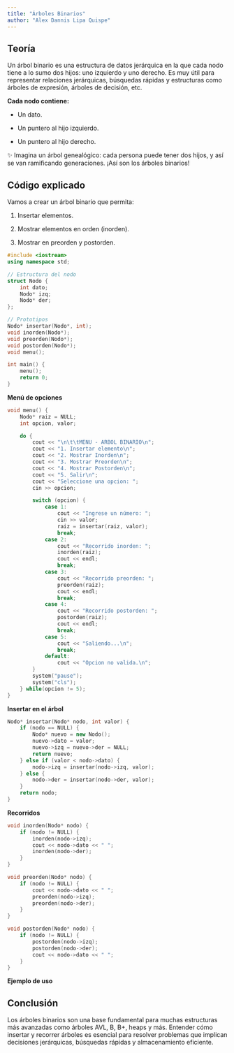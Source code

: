 ```yaml
---
title: "Árboles Binarios"
author: "Alex Dannis Lipa Quispe"
---
```


## Teoría 

Un árbol binario es una estructura de datos jerárquica en la que cada nodo tiene a lo sumo dos hijos: uno izquierdo y uno derecho. Es muy útil para representar relaciones jerárquicas, búsquedas rápidas y estructuras como árboles de expresión, árboles de decisión, etc.

**Cada nodo contiene:**

-   Un dato.

-   Un puntero al hijo izquierdo.

-   Un puntero al hijo derecho.

✨ Imagina un árbol genealógico: cada persona puede tener dos hijos, y así se van ramificando generaciones. ¡Así son los árboles binarios!

## Código explicado 

Vamos a crear un árbol binario que permita:

1.  Insertar elementos.

2.  Mostrar elementos en orden (inorden).

3.  Mostrar en preorden y postorden.

``` cpp
#include <iostream>
using namespace std;

// Estructura del nodo
struct Nodo {
    int dato;
    Nodo* izq;
    Nodo* der;
};

// Prototipos
Nodo* insertar(Nodo*, int);
void inorden(Nodo*);
void preorden(Nodo*);
void postorden(Nodo*);
void menu();

int main() {
    menu();
    return 0;
}
```

**Menú de opciones**

``` cpp
void menu() {
    Nodo* raiz = NULL;
    int opcion, valor;

    do {
        cout << "\n\t\tMENU - ARBOL BINARIO\n";
        cout << "1. Insertar elemento\n";
        cout << "2. Mostrar Inorden\n";
        cout << "3. Mostrar Preorden\n";
        cout << "4. Mostrar Postorden\n";
        cout << "5. Salir\n";
        cout << "Seleccione una opcion: ";
        cin >> opcion;

        switch (opcion) {
            case 1:
                cout << "Ingrese un número: ";
                cin >> valor;
                raiz = insertar(raiz, valor);
                break;
            case 2:
                cout << "Recorrido inorden: ";
                inorden(raiz);
                cout << endl;
                break;
            case 3:
                cout << "Recorrido preorden: ";
                preorden(raiz);
                cout << endl;
                break;
            case 4:
                cout << "Recorrido postorden: ";
                postorden(raiz);
                cout << endl;
                break;
            case 5:
                cout << "Saliendo...\n";
                break;
            default:
                cout << "Opcion no valida.\n";
        }
        system("pause");
        system("cls");
    } while(opcion != 5);
}
```

**Insertar en el árbol**

``` cpp
Nodo* insertar(Nodo* nodo, int valor) {
    if (nodo == NULL) {
        Nodo* nuevo = new Nodo();
        nuevo->dato = valor;
        nuevo->izq = nuevo->der = NULL;
        return nuevo;
    } else if (valor < nodo->dato) {
        nodo->izq = insertar(nodo->izq, valor);
    } else {
        nodo->der = insertar(nodo->der, valor);
    }
    return nodo;
}
```

**Recorridos**

``` cpp
void inorden(Nodo* nodo) {
    if (nodo != NULL) {
        inorden(nodo->izq);
        cout << nodo->dato << " ";
        inorden(nodo->der);
    }
}

void preorden(Nodo* nodo) {
    if (nodo != NULL) {
        cout << nodo->dato << " ";
        preorden(nodo->izq);
        preorden(nodo->der);
    }
}

void postorden(Nodo* nodo) {
    if (nodo != NULL) {
        postorden(nodo->izq);
        postorden(nodo->der);
        cout << nodo->dato << " ";
    }
}
```

**Ejemplo de uso**

\begin{tcolorbox}[custombox]
\begin{verbatim}
> Insertar: 8, 3, 10, 1, 6
> Inorden: 1 3 6 8 10
> Preorden: 8 3 1 6 10
> Postorden: 1 6 3 10 8
\end{verbatim}
\end{tcolorbox}

## Conclusión 

Los árboles binarios son una base fundamental para muchas estructuras más avanzadas como árboles AVL, B, B+, heaps y más. Entender cómo insertar y recorrer árboles es esencial para resolver problemas que implican decisiones jerárquicas, búsquedas rápidas y almacenamiento eficiente.
